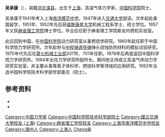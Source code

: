 '''吴承康'''（{{bd|1929年|11月14日|||catIdx=Wu吴}}），祖籍[[河北|河北]][[滦县|滦县]]，出生于[[上海|上海]]，高温气体力学家，[[中国科学院|中国科学院]]院士。

吴承康于1941年考入上海[[南洋模范中学|南洋模范中学]]。1947年进入[[交通大学|交通大学]]就读。次年起赴美国留学，1951年、1952年先后获[[威斯康星大学|威斯康星大学]]机械工程系学士、硕士学位。1957年又获[[麻省理工学院|麻省理工学院]]博士学位。毕业后任职于麻省理工学院斯龙内燃机实验室。

此后回到中国，在[[中国科学院|中国科学院]]动力研究室从事燃烧学研究。1960年起任职于中国科学院力学研究所。次年起参与[[中程弹道导弹|中程弹道导弹]]弹头烧蚀防热材料的模拟试验研究。1970年代先后在[[第七机械工业部|第七机械工业部]]207所、701年任职。1978年后再度返回中国科学院力学研究所。1984年出任力学研究所副所长。期间他主持成立高温气体动力学研究实验室，并主要从事等离子体科学、燃烧科学等领域的应用研究。1992年当选中国科学院技术科学部学部委员（院士）。

== 参考资料 ==
{{ReflistH}}
* {{cite book|title=《中国科学技术专家传略·工程技术编 力学卷 二》|publisher=福建教育出版社|date=1997年8月}}
* {{cite web|url=http://www.hlhl.org.cn/news/findnews/showsub.asp?id=502|title=吴承康|publisher=何梁何利基金|accessdate=2011-11-12|archive-date=2016-03-04|archive-url=https://web.archive.org/web/20160304192759/http://www.hlhl.org.cn/news/findnews/showsub.asp?id=502|dead-url=no}}
{{ReflistF}}

{{中国科学院技术科学部院士}}

{{DEFAULTSORT:Wu吴}}
[[Category:中国力学家|Category:中国力学家]]
[[Category:中国科学院技术科学部院士|Category:中国科学院技术科学部院士]]
[[Category:國立交通大學校友_(上海)|Category:國立交通大學校友 (上海)]]
[[Category:麻省理工学院校友|Category:麻省理工学院校友]]
[[Category:上海市南洋模范中学校友|Category:上海市南洋模范中学校友]]
[[Category:灤州人|Category:灤州人]]
[[Category:上海人|Category:上海人]]
[[Category:吴姓|Cheng承]]